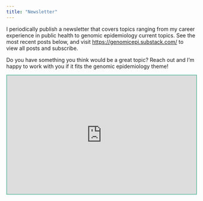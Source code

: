 ```yaml
---
title: "Newsletter"
---
```


I periodically publish a newsletter that covers topics ranging from my career experience in public health to genomic epidemiology current topics. See the most recent posts below, and visit <https://genomicepi.substack.com/> to view all posts and subscribe.

Do you have something you think would be a great topic? Reach out and I'm happy to work with you if it fits the genomic epidemiology theme!

```{=html}
<div class="stackblocks-embed" data-stackblock="clgs2copm008708lahet229sw"></div>
<script src="https://frame.stackblocks.app/frame.js"></script>
```
```{=html}
<iframe src="https://genomicepi.substack.com/embed" width="100%" height="315" style="border:2px solid #78c2ad; background:#f3969a;" frameborder="0" scrolling="no"></iframe>
```
